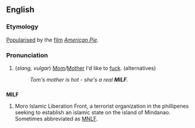 ==English==

===Etymology===
[[Popularise]]d by the [[film]] ''[[w:American Pie_(movie)|American Pie]]''.

===Pronunciation===
{{substub}}<!--I'm never gonna get the hang of pronunciations.  This is just like MILK without the K, + an F-->

{{subsub}}<!--(mil-f)

==={{Acronym}}===
'''MILF'''
# (''slang, vulgar'') [[Mum]] I'd like to [[fuck]].<!--plural or singular?-->
# (''slang, vulgar'') [[Mom]]/[[Mother]] I'd like to [[fuck]]. (alternatives) 
#:''Tom's mother is hot - she's a real '''MILF'''.''

==={{Abbreviation}}===
'''MILF'''
<!--I wonder if this is an initialism, or spoken at all?-->
# Moro Islamic Liberation Front, a terrorist organization in the phillipenes seeking to establish an islamic state on the island of Mindanao.  Sometimes abbreviated as [[MNLF]].